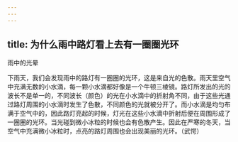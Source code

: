 ```yaml
---
---
---
```

title: 为什么雨中路灯看上去有一圈圈光环
---




雨中的光晕



下雨天，我们会发现雨中的路灯有一圈圈的光环，这是来自光的色散。雨天里空气中充满无数的小水滴，每一颗小水滴都好像是一个牛顿三棱镜。路灯所发出的光的波长不是单一的，不同波长（颜色）的光在小水滴中的折射角不同，由于这些光通过路灯周围的小水滴时发生了色散，不同颜色的光就被分开了。而小水滴是均匀布满于空气中的，因此路灯亮起的时候，灯光在这些小水滴中折射后便在周围形成了一圈圈的光环。当光碰到微小冰粒的时候也会有色散产生。因此在严寒的冬天，当空气中充满微小冰粒时，点亮的路灯周围也会出现美丽的光环。（武愕）